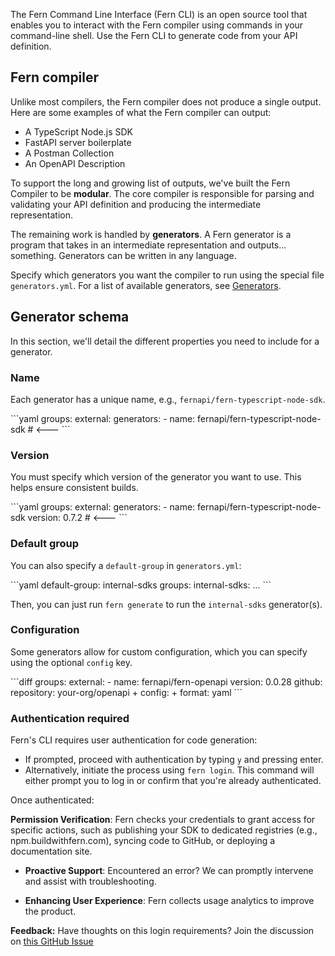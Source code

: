 The Fern Command Line Interface (Fern CLI) is an open source tool that enables you to interact with the Fern compiler using commands in your command-line shell. Use the Fern CLI to generate code from your API definition.

## Fern compiler

Unlike most compilers, the Fern compiler does not produce a single output. Here
are some examples of what the Fern compiler can output:

- A TypeScript Node.js SDK
- FastAPI server boilerplate
- A Postman Collection
- An OpenAPI Description

To support the long and growing list of outputs, we've built the Fern Compiler
to be **modular**. The core compiler is responsible for parsing and validating
your API definition and producing the intermediate representation.

The remaining work is handled by **generators**. A Fern generator is a program
that takes in an intermediate representation and outputs... something. Generators can be written in any language.

Specify which generators you want the compiler to run using the special file
`generators.yml`. For a list of available generators, see [Generators](https://docs.buildwithfern.com/overview/welcome/generators).

## Generator schema 

In this section, we'll detail the different properties you need to include for a
generator.

### Name

Each generator has a unique name, e.g., `fernapi/fern-typescript-node-sdk`.

<CodeBlock title="generators.yml">
```yaml
groups:
  external:
    generators:
      - name: fernapi/fern-typescript-node-sdk # <---
```
</CodeBlock>

### Version

You must specify which version of the generator you want to use. This helps
ensure consistent builds.

<CodeBlock title="generators.yml">
```yaml
groups:
  external:
    generators:
      - name: fernapi/fern-typescript-node-sdk
        version: 0.7.2 # <---
```
</CodeBlock>

### Default group

You can also specify a `default-group` in `generators.yml`:

<CodeBlock title="generators.yml">
```yaml
default-group: internal-sdks
groups:
  internal-sdks: ...
```
</CodeBlock>

Then, you can just run `fern generate` to run the `internal-sdks` generator(s).

### Configuration

Some generators allow for custom configuration, which you can specify using the optional `config` key.

<CodeBlock title="generators.yml">
```diff 
 groups:
   external:
       - name: fernapi/fern-openapi
         version: 0.0.28
         github:
           repository: your-org/openapi
+        config:
+          format: yaml
```
</CodeBlock>

### Authentication required

Fern's CLI requires user authentication for code generation:

- If prompted, proceed with authentication by typing `y` and pressing enter.
- Alternatively, initiate the process using `fern login`. This command will either prompt you to log in or confirm that you're already authenticated.

Once authenticated:

**Permission Verification**: Fern checks your credentials to grant access for specific actions, such as publishing your SDK to dedicated registries (e.g., npm.buildwithfern.com), syncing code to GitHub, or deploying a documentation site.

- **Proactive Support**: Encountered an error? We can promptly intervene and assist with troubleshooting.

- **Enhancing User Experience**: Fern collects usage analytics to improve the product.

**Feedback:** Have thoughts on this login requirements? Join the discussion on [this GitHub Issue](https://github.com/fern-api/fern/issues/2003)

